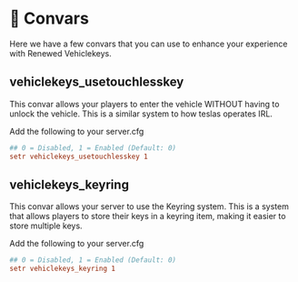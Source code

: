 # 📜 Convars
Here we have a few convars that you can use to enhance your experience with Renewed Vehiclekeys.


## vehiclekeys_usetouchlesskey
This convar allows your players to enter the vehicle WITHOUT having to unlock the vehicle. This is a similar system to how teslas operates IRL.

Add the following to your server.cfg

```cfg
## 0 = Disabled, 1 = Enabled (Default: 0)
setr vehiclekeys_usetouchlesskey 1
```


## vehiclekeys_keyring
This convar allows your server to use the Keyring system. This is a system that allows players to store their keys in a keyring item, making it easier to store multiple keys.

Add the following to your server.cfg

```cfg
## 0 = Disabled, 1 = Enabled (Default: 0)
setr vehiclekeys_keyring 1
```